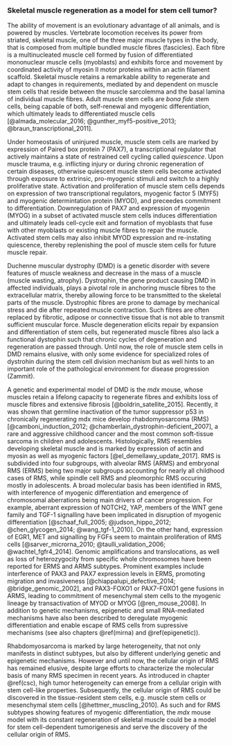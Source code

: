 ### Skeletal muscle regeneration as a model for stem cell tumor? {#regeneration}

The ability of movement is an evolutionary advantage of all animals, and is powered by muscles. Vertebrate locomotion receives its power from striated, skeletal muscle, one of the three major muscle types in the body, that is composed from multiple bundled muscle fibres (fascicles). Each fibre is a multinucleated muscle cell formed by fusion of differentiated mononuclear muscle cells (myoblasts) and exhibits force and movement by coordinated activity of myosin II motor proteins within an actin filament scaffold. Skeletal muscle retains a remarkable ability to regenerate and adapt to changes in requirements, mediated by and dependent on muscle stem cells that reside between the muscle sarcolemma and the basal lamina of individual muscle fibres. Adult muscle stem cells are *bona fide* stem cells, being capable of both, self-renewal and myogenic differentiation, which ultimately leads to differentiated muscle cells [@almada_molecular_2016; @gunther_myf5-positive_2013; @braun_transcriptional_2011].

Under homeostasis of uninjured muscle, muscle stem cells are marked by expression of Paired box protein 7 (PAX7), a transcriptional regulator that actively maintains a state of restrained cell cycling called *quiescence*. Upon muscle trauma, e.g. inflicting injury or during chronic regeneration of certain diseases, otherwise quiescent muscle stem cells become activated through exposure to extrinsic, pro-myogenic stimuli and switch to a highly proliferative state. Activation and proliferation of muscle stem cells depends on expression of two transcriptional regulators, myogenic factor 5 (MYF5) and myogenic determintation protein (MYOD), and preceedes commitment to differentiation. Downregulation of PAX7 and expression of myogenin (MYOG) in a subset of activated muscle stem cells induces differentiation and ultimately leads cell-cycle exit and formation of myoblasts that fuse with other myoblasts or existing muscle fibres to repair the muscle. Activated stem cells may also inhibit MYOD expression and re-instating quiescence, thereby replenishing the pool of muscle stem cells for future muscle repair.

Duchenne muscular dystrophy (DMD) is a genetic disorder with severe features of muscle weakness and decrease in the mass of a muscle (muscle wasting, atrophy). Dystrophin, the gene product causing DMD in affected individuals, plays a pivotal role in anchoring muscle fibres to the extracellular matrix, thereby allowing force to be transmitted to the skeletal parts of the muscle. Dystrophic fibres are prone to damage by mechanical stress and die after repeated muscle contraction. Such fibres are often replaced by fibrotic, adipose or connective tissue that is not able to transmit sufficient muscular force. Muscle degeneration elicits repair by expansion and differentiation of stem cells, but regenerated muscle fibres also lack a functional dystophin such that chronic cycles of degeneration and regeneration are passed through. Until now, the role of muscle stem cells in DMD remains elusive, with only some evidence for specialized roles of dystrohin during the stem cell division mechanism but as well hints to an important role of the pathological environment for disease progression (Zammit).

A genetic and experimental model of DMD is the *mdx* mouse, whose muscles retain a lifelong capacity to regenerate fibres and exhibits loss of muscle fibres and extensive fibrosis [@boldrin_satellite_2015]. Recently, it was shown that germline inactivation of the tumor suppressor p53 in chronically regenerating mdx mice develop rhabdomyosarcoma (RMS) [@camboni_induction_2012; @chamberlain_dystrophin-deficient_2007], a rare and aggressive childhood cancer and the most common soft-tissue sarcoma in children and adolescents. Histologically, RMS resembles developing skeletal muscle and is marked by expression of actin and myosin as well as myogenic factors [@el_demellawy_update_2017]. RMS is subdivided into four subgroups, with alveolar RMS (ARMS) and embryonal RMS (ERMS) being two major subgroups accounting for nearly all childhood cases of RMS, while spindle cell RMS and pleomorphic RMS occuring mostly in adolescents. A broad molecular basis has been identified in RMS, with interference of myogenic differentiation and emergence of chromosomal aberrations being main drivers of cancer progression. For example, aberrant expression of NOTCH2, YAP, members of the WNT gene family and TGF-1 signalling have been implicated in disruption of myogenic differentiation [@schaaf_full_2005; @judson_hippo_2012; @chen_glycogen_2014; @wang_tgf-1_2010]. On the other hand, expression of EGR1, MET and signalling by FGFs seem to maintain proliferation of RMS cells [@sarver_microrna_2010; @taulli_validation_2006; @wachtel_fgfr4_2014]. Genomic amplifications and translocations, as well as loss of heterozygocity from specific whole chromosomes have been reported for ERMS and ARMS subtypes. Prominent examples include interference of PAX3 and PAX7 expression levels in ERMS, promoting migration and invasiveness [@chiappalupi_defective_2014; @bridge_genomic_2002], and PAX3-FOXO1 or PAX7-FOXO1 gene fusions in ARMS, leading to commitment of mesenchymal stem cells to the myogenic lineage by transactivation of MYOD or MYOG [@ren_mouse_2008]. In addition to genetic mechanisms, epigenetic and small RNA-mediated mechanisms have also been described to deregulate myogenic differentiation and enable escape of RMS cells from supressive mechanisms (see also chapters \@ref(mirna) and \@ref(epigenetic)).

Rhabdomyosarcoma is marked by large heterogeneity, that not only manifests in distinct subtypes, but also by different underlying genetic and epigenetic mechanisms. However and until now, the cellular origin of RMS has remained elusive, despite large efforts to characterize the molecular basis of many RMS specimen in recent years. As introduced in chapter \@ref(csc), high tumor heterogeneity can emerge from a cellular origin with stem cell-like properties. Subsequently, the cellular origin of RMS could be discovered in the tissue-resident stem cells, e.g. muscle stem cells or mesenchymal stem cells [@hettmer_muscling_2010]. As such and for RMS subtypes showing features of myogenic differentiation, the *mdx* mouse model with its constant regeneration of skeletal muscle could be a model for stem cell-dependent tumorigenesis and serve the discovery of the cellular origin of RMS.

